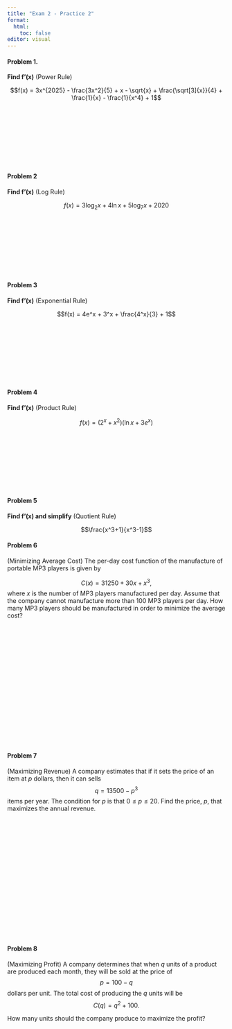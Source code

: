 ```yaml
---
title: "Exam 2 - Practice 2"
format: 
  html:
    toc: false
editor: visual
---
```

\pagenumbering{gobble}

#### Problem 1. 

**Find f'(x)** (Power Rule)

$$f(x) = 3x^{2025} - \frac{3x^2}{5} + x - \sqrt{x} + \frac{\sqrt[3]{x}}{4} + \frac{1}{x} - \frac{1}{x^4} + 1$$
\
\
\
\
\
\
\
\

#### Problem 2
**Find f'(x)** (Log Rule)

$$f(x) = 3\log_2 x + 4\ln x + 5 \log_{7} x + 2020$$
\
\
\
\
\
\
\
\



#### Problem 3
**Find f'(x)** (Exponential Rule)

$$f(x) = 4e^x + 3^x + \frac{4^x}{3} + 1$$
\
\
\
\
\
\
\
\

#### Problem 4
**Find f'(x)** (Product Rule)

$$f(x) = (2^x + x^2)(\ln x + 3e^x)$$
\
\
\
\
\
\
\
\

#### Problem 5
**Find f'(x) and simplify** (Quotient Rule)

$$\frac{x^3+1}{x^3-1}$$


\pagebreak

#### Problem 6

(Minimizing Average Cost) The per-day cost function of the manufacture of portable MP3 players is given by

$$
C(x) = 31250 +30x + x^3,
$$
where $x$ is the number of MP3 players manufactured per day. Assume that the company cannot manufacture more than 100 MP3 players per day.  How many MP3 players should be manufactured in order to minimize the average cost? 


\
\
\
\
\
\
\
\
\
\
\
\
\
\
\
\

#### Problem 7

(Maximizing Revenue) A company estimates that if it sets the price of an item at $p$ dollars, then it can sells $$q = 13500 - p^3$$ items per year.  The condition for $p$ is that $0 \leq p \leq 20$. Find the price, $p$, that maximizes the annual revenue. 

\
\
\
\
\
\
\
\
\
\
\
\
\
\
\
\

#### Problem 8

(Maximizing Profit) A company determines that when $q$ units of a product are produced each month, they will be sold at the price of $$p = 100-q$$ dollars per unit. The total cost of producing the $q$ units will be $$C(q) = q^2 + 100.$$

How many units should the company produce to maximize the profit?
\
\
\
\
\
\
\
\
\
\
\
\
\
\
\
\
